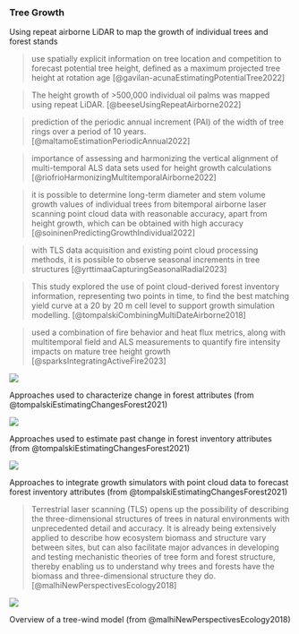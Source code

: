 
### Tree Growth

Using repeat airborne LiDAR to map the growth of individual trees and forest stands

> use spatially explicit information on tree location and competition to forecast potential tree height, defined as a maximum projected tree height at rotation age [@gavilan-acunaEstimatingPotentialTree2022]

> The height growth of >500,000 individual oil palms was mapped using repeat LiDAR. [@beeseUsingRepeatAirborne2022]

> prediction of the periodic annual increment (PAI) of the width of tree rings over a period of 10 years. [@maltamoEstimationPeriodicAnnual2022]

> importance of assessing and harmonizing the vertical alignment of multi-temporal ALS data sets used for height growth calculations [@riofrioHarmonizingMultitemporalAirborne2022]

> it is possible to determine long-term diameter and stem volume growth values of individual trees from bitemporal airborne laser scanning point cloud data with reasonable accuracy, apart from height growth, which can be obtained with high accuracy [@soininenPredictingGrowthIndividual2022]

> with TLS data acquisition and existing point cloud processing methods, it is possible to observe seasonal increments in tree structures [@yrttimaaCapturingSeasonalRadial2023]

> This study explored the use of point cloud-derived forest inventory information, representing two points in time, to find the best matching yield curve at a 20 by 20 m cell level to support growth simulation modelling. [@tompalskiCombiningMultiDateAirborne2018]

> used a combination of fire behavior and heat flux metrics, along with multitemporal field and ALS measurements to quantify fire intensity impacts on mature tree height growth [@sparksIntegratingActiveFire2023]

::: {#fig-tree-growth1}
![](https://media.springernature.com/lw685/springer-static/image/art%3A10.1007%2Fs40725-021-00139-6/MediaObjects/40725_2021_139_Fig1_HTML.png?as=webp)

Approaches used to characterize change in forest attributes (from @tompalskiEstimatingChangesForest2021)
:::

::: {#fig-tree-growth2}
![](https://media.springernature.com/full/springer-static/image/art%3A10.1007%2Fs40725-021-00139-6/MediaObjects/40725_2021_139_Fig2_HTML.png?as=webp)

Approaches used to estimate past change in forest inventory attributes (from @tompalskiEstimatingChangesForest2021)
:::

::: {#fig-tree-growth3}
![](https://media.springernature.com/full/springer-static/image/art%3A10.1007%2Fs40725-021-00139-6/MediaObjects/40725_2021_139_Fig4_HTML.png?as=webp)

Approaches to integrate growth simulators with point cloud data to forecast forest inventory attributes (from @tompalskiEstimatingChangesForest2021)
:::

> Terrestrial laser scanning (TLS) opens up the possibility of describing the three-dimensional structures of trees in natural environments with unprecedented detail and accuracy. It is already being extensively applied to describe how ecosystem biomass and structure vary between sites, but can also facilitate major advances in developing and testing mechanistic theories of tree form and forest structure, thereby enabling us to understand why trees and forests have the biomass and three-dimensional structure they do. [@malhiNewPerspectivesEcology2018]

::: {#fig-tree-wind-model}
![](https://royalsocietypublishing.org/cms/asset/221a8a99-1603-4ef1-a20c-a47b77281f72/rsfs20170052f08.jpg)

Overview of a tree-wind model (from @malhiNewPerspectivesEcology2018)
:::